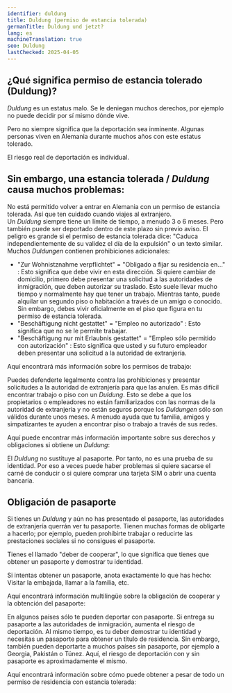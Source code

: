 ```yaml
---
identifier: duldung
title: Duldung (permiso de estancia tolerada)
germanTitle: Duldung und jetzt?
lang: es
machineTranslation: true
seo: Duldung
lastChecked: 2025-04-05
---
```


## ¿Qué significa permiso de estancia tolerado (Duldung)?

*Duldung* es un estatus malo. Se le deniegan muchos derechos, por ejemplo no puede decidir por sí mismo dónde vive.

Pero no siempre significa que la deportación sea inminente. Algunas personas viven en Alemania durante muchos años con este estatus tolerado.

El riesgo real de deportación es individual.

<Block identifier="get-legal-advice" />

## Sin embargo, una estancia tolerada / *Duldung* causa muchos problemas:

No está permitido volver a entrar en Alemania con un permiso de estancia tolerada. Así que ten cuidado cuando viajes al extranjero. <br/>
Un *Duldung* siempre tiene un límite de tiempo, a menudo 3 o 6 meses. Pero también puede ser deportado dentro de este plazo sin previo aviso. El peligro es grande si el permiso de estancia tolerada dice: "Caduca independientemente de su validez el día de la expulsión" o un texto similar. <br/>
Muchos *Duldungen* contienen prohibiciones adicionales:
- "Zur Wohnistznahme verpflichtet" = "Obligado a fijar su residencia en..." : Esto significa que debe vivir en esta dirección. Si quiere cambiar de domicilio, primero debe presentar una solicitud a las autoridades de inmigración, que deben autorizar su traslado. Esto suele llevar mucho tiempo y normalmente hay que tener un trabajo. Mientras tanto, puede alquilar un segundo piso o habitación a través de un amigo o conocido. Sin embargo, debes vivir oficialmente en el piso que figura en tu permiso de estancia tolerada.
- "Beschäftigung nicht gestattet" = "Empleo no autorizado" : Esto significa que no se le permite trabajar.
- "Beschäftigung nur mit Erlaubnis gestattet" = "Empleo sólo permitido con autorización" : Esto significa que usted y su futuro empleador deben presentar una solicitud a la autoridad de extranjería.

Aquí encontrará más información sobre los permisos de trabajo:

<ExternalShortLink identifier="handbookgermany_workpermit" />

Puedes defenderte legalmente contra las prohibiciones y presentar solicitudes a la autoridad de extranjería para que las anulen.
Es más difícil encontrar trabajo o piso con un *Duldung*. Esto se debe a que los propietarios o empleadores no están familiarizados con las normas de la autoridad de extranjería y no están seguros porque los *Duldungen* sólo son válidos durante unos meses. A menudo ayuda que tu familia, amigos y simpatizantes te ayuden a encontrar piso o trabajo a través de sus redes.

Aquí puede encontrar más información importante sobre sus derechos y obligaciones si obtiene un *Duldung*:

<ExternalShortLink identifier="sfr_audio" />

El *Duldung* no sustituye al pasaporte. Por tanto, no es una prueba de su identidad. Por eso a veces puede haber problemas si quiere sacarse el carné de conducir o si quiere comprar una tarjeta SIM o abrir una cuenta bancaria.

## Obligación de pasaporte

Si tienes un *Duldung* y aún no has presentado el pasaporte, las autoridades de extranjería querrán ver tu pasaporte. Tienen muchas formas de obligarte a hacerlo; por ejemplo, pueden prohibirte trabajar o reducirte las prestaciones sociales si no consigues el pasaporte.

Tienes el llamado "deber de cooperar", lo que significa que tienes que obtener un pasaporte y demostrar tu identidad. 

Si intentas obtener un pasaporte, anota exactamente lo que has hecho: Visitar la embajada, llamar a la familia, etc.

Aquí encontrará información multilingüe sobre la obligación de cooperar y la obtención del pasaporte:

<ExternalShortLink identifier="fluechtlingsrat-brandenburg_pass" />

En algunos países sólo te pueden deportar con pasaporte. Si entrega su pasaporte a las autoridades de inmigración, aumenta el riesgo de deportación. Al mismo tiempo, es tu deber demostrar tu identidad y necesitas un pasaporte para obtener un título de residencia.
Sin embargo, también pueden deportarte a muchos países sin pasaporte, por ejemplo a Georgia, Pakistán o Túnez. Aquí, el riesgo de deportación con y sin pasaporte es aproximadamente el mismo.

Aquí encontrará información sobre cómo puede obtener a pesar de todo un permiso de residencia con estancia tolerada:

<InternalShortLink identifier="residence" />


